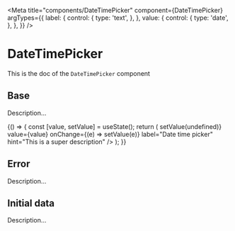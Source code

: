 <!--- DateTimePicker.stories.mdx --->


<Meta
  title="components/DateTimePicker"
  component={DateTimePicker}
  argTypes={{
    label: {
      control: {
        type: 'text',
      },
    },
    value: {
      control: {
        type: 'date',
      },
    },
  }}
/>

# DateTimePicker

This is the doc of the `DateTimePicker` component

## Base

Description...

<Canvas>
  <Story name="base">
    {() => {
      const [value, setValue] = useState();
      return (
        <DateTimePicker
          onClear={() => setValue(undefined)}
          value={value}
          onChange={(e) => setValue(e)}
          label="Date time picker"
          hint="This is a super description"
        />
      );
    }}
  </Story>
</Canvas>

## Error

Description...

<Canvas>
  <Story name="error">
    <DateTimePicker
      label="Date time picker"
      hint="This is a super description"
      error="Very very very very very very very long error"
    />
  </Story>
</Canvas>

## Initial data

Description...

<Canvas>
  <Story name="intial data">
    <DateTimePicker
      label="Date time picker"
      hint="This is a super description"
      value="2021-10-13T10:00:00.000Z"
    />
  </Story>
</Canvas>
